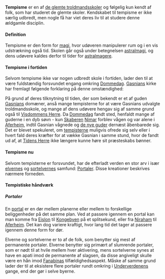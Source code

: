 {{title:Tempisme}}
{{author:Laura Holmegaard}}
{{timestamp:2011-01-04T20:20:13Z}}
{{copyright:Tempisme}}
'''Tempisme''' er en af [[de glemte troldmandsskoler]] og følgelig kun kendt af folk, som har studeret de glemte skoler. Kendskabet til tempisme er ikke særlig udbredt, men nogle få har viet deres liv til at studere denne ældgamle disciplin.

====Definition====
Tempisme er den form for [[magi]], hvor udøveren manipulerer rum og i en vis udstrækning også tid. Skolen går også under betegnelsen [[astralmagi]], og dens udøvere kaldes derfor til tider for [[astralmager|astralmagere]].

====Tempisme i fortiden====
Selvom tempisme ikke var nogen udbredt skole i fortiden, lader den til at være fuldstændig forsvundet engang omkring [[Dommedag]]. [[Gasnian|Gasnians]] kirke har fremlagt følgende forklaring på denne omstændighed:

På grund af deres tilknytning til tiden, der som bekendt er et af guden [[Gasnian|Gasnians]] domæner, anså mange tempisterne for at være Gasnians udvalgte troldmandsskole, og mange af dens udøvere hengav sig af samme grund også til [[Visdommens Herre]]. Da [[Dommedag]] fandt sted, henfaldt mange af guderne i en dyb søvn - kun [[Skaberen]] [[Nimar]] forblev vågen og var alene i [[Aferheim]], indtil Gasnian vågnede og [[Guderne efter Dommedag|de nye guder]] dernæst åbenbarede sig. Det er blevet spekuleret, om [[tempist|tempisterne]] muligvis ofrede sig selv eller i hvert fald deres kræfter for at vække Gasnian i samme stund, hvor de fandt ud af, at [[Tidens Herre]] ikke længere kunne høre sit præsteskabs bønner.

====Tempisme nu====
Selvom tempisterne er forsvundet, har de efterladt verden en stor arv i især [[elver|elvernes]] og [[sortelver|sortelvernes]] samfund: [[Portal|Portaler]]. Disse kreationer beskrives nærmere forneden.

====Tempistiske håndværk====
=====Portaler=====
En [[portal]] er en dør mellem planerne eller mellem to forskellige beliggenheder på det samme plan. Ved at passere igennem en portal kan man komme fra [[Eislon]] til [[Kongebyen]] på et splitsekund, eller fra [[Niraham]] til [[Aferheim]]. Det kan dog variere kraftigt, hvor lang tid det tager at passere igennem denne form for dør.

Elverne og sortelverne er to af de folk, som benytter sig mest af permanente portaler. Elverne benytter sig primært af slumrende portaler, som er nødt til at hvile mellem hver aktivering, mens sortelverne synes at have en apati imod de permanente af slagsen, da disse angiveligt skulle være en hån imod [[Fanabina|Fanabinas]] tilfældighedsaspekt. Måske af samme grund lader der til at eksistere flere portaler rundt omkring i [[Underverdenen|Underverdenens]] gange, end der gør i selve byerne.